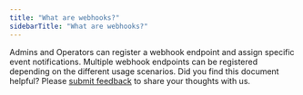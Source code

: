 ```yaml
---
title: "What are webhooks?"
sidebarTitle: "What are webhooks?"
---
```


Admins and Operators can register a webhook endpoint and assign specific event notifications. Multiple webhook endpoints can be registered depending on the different usage scenarios.
<Tip>Did you find this document helpful? Please [submit feedback](https://forms.zohopublic.com/cobo/form/DocumentFeedbackForm/formperma/QvLOhxJv1_JMsJ-1dleZ8Itb_7rzN-LtgvsDdxosoVI) to share your thoughts with us.</Tip>
